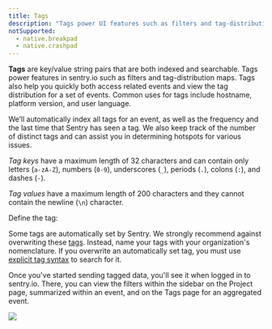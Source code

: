 ```yaml
---
title: Tags
description: "Tags power UI features such as filters and tag-distribution maps. Tags also help you quickly access related events and view the tag distribution for a set of events."
notSupported:
  - native.breakpad
  - native.crashpad
---
```


**Tags** are key/value string pairs that are both indexed and searchable. Tags power features in sentry.io such as filters and tag-distribution maps. Tags also help you quickly both access related events and view the tag distribution for a set of events. Common uses for tags include hostname, platform version, and user language.

We’ll automatically index all tags for an event, as well as the frequency and the last time that Sentry has seen a tag. We also keep track of the number of distinct tags and can assist you in determining hotspots for various issues.

_Tag keys_ have a maximum length of 32 characters and can contain only letters (`a-zA-Z`), numbers (`0-9`), underscores (`_`), periods (`.`), colons (`:`), and dashes (`-`).

_Tag values_ have a maximum length of 200 characters and they cannot contain the newline (`\n`) character.

<PlatformContent includePath="configuration/tags/defining-is-easy" />

Define the tag:

<PlatformContent includePath="enriching-events/set-tag" />

<Note>

Some tags are automatically set by Sentry. We strongly recommend against overwriting these [tags](/product/reference/search/searchable-properties/#search-properties). Instead, name your tags with your organization's nomenclature. If you overwrite an automatically set tag, you must use [explicit tag syntax](/product/reference/search/#explicit-tag-syntax) to search for it.

</Note>

Once you've started sending tagged data, you'll see it when logged in to sentry.io. There, you can view the filters within the sidebar on the Project page, summarized within an event, and on the Tags page for an aggregated event.

![](./img/tags.png)
